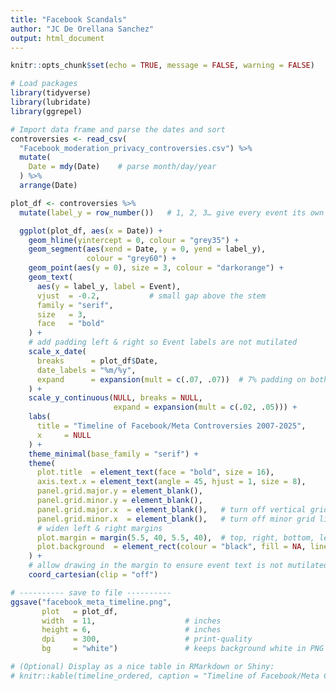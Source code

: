 ```yaml
---
title: "Facebook Scandals"
author: "JC De Orellana Sanchez"
output: html_document
---
```


```r
knitr::opts_chunk$set(echo = TRUE, message = FALSE, warning = FALSE)

# Load packages
library(tidyverse)
library(lubridate)
library(ggrepel)
```


```r

# Import data frame and parse the dates and sort
controversies <- read_csv(
  "Facebook_moderation_privacy_controversies.csv") %>%
  mutate(
    Date = mdy(Date)    # parse month/day/year
  ) %>%
  arrange(Date)
```

``` r

plot_df <- controversies %>%
  mutate(label_y = row_number())   # 1, 2, 3… give every event its own row

  ggplot(plot_df, aes(x = Date)) +
    geom_hline(yintercept = 0, colour = "grey35") +
    geom_segment(aes(xend = Date, y = 0, yend = label_y),
                 colour = "grey60") +
    geom_point(aes(y = 0), size = 3, colour = "darkorange") +
    geom_text(
      aes(y = label_y, label = Event),
      vjust  = -0.2,           # small gap above the stem
      family = "serif",
      size   = 3,
      face   = "bold"
    ) +
    # add padding left & right so Event labels are not mutilated
    scale_x_date(
      breaks      = plot_df$Date,
      date_labels = "%m/%y",
      expand      = expansion(mult = c(.07, .07))  # 7% padding on both ends
    ) +
    scale_y_continuous(NULL, breaks = NULL,
                       expand = expansion(mult = c(.02, .05))) +
    labs(
      title = "Timeline of Facebook/Meta Controversies 2007-2025",
      x     = NULL
    ) +
    theme_minimal(base_family = "serif") +
    theme(
      plot.title  = element_text(face = "bold", size = 16),
      axis.text.x = element_text(angle = 45, hjust = 1, size = 8),
      panel.grid.major.y = element_blank(),
      panel.grid.minor.y = element_blank(),
      panel.grid.major.x  = element_blank(),   # turn off vertical grid lines
      panel.grid.minor.x  = element_blank(),   # turn off minor grid lines
      # widen left & right margins
      plot.margin = margin(5.5, 40, 5.5, 40),  # top, right, bottom, left
      plot.background  = element_rect(colour = "black", fill = NA, linewidth = .6)
    ) +
    # allow drawing in the margin to ensure event text is not mutilated
    coord_cartesian(clip = "off")

```

```r

# ---------- save to file ----------
ggsave("facebook_meta_timeline.png",  
       plot   = plot_df,               
       width  = 11,                    # inches
       height = 6,                     # inches
       dpi    = 300,                   # print‑quality
       bg     = "white")               # keeps background white in PNG

# (Optional) Display as a nice table in RMarkdown or Shiny:
# knitr::kable(timeline_ordered, caption = "Timeline of Facebook/Meta Controversies")
```